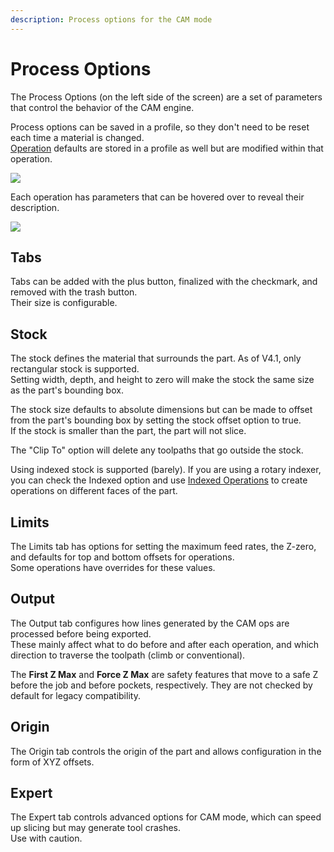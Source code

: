 ```yaml
---
description: Process options for the CAM mode
---
```



# Process Options

The Process Options (on the left side of the screen) are a set of parameters that control the behavior of the CAM engine.

Process options can be saved in a profile, so they don't need to be reset each time a material is changed.  
[Operation](./ops) defaults are stored in a profile as well but are modified within that operation.

![](/img/CAM/process/profiles.png)

Each operation has parameters that can be hovered over to reveal their description.

![](/img/CAM/process/hover.png)

## Tabs

<ImageCarousel base="/img/CAM/process/tabs" images="tabs" />

Tabs can be added with the plus button, finalized with the checkmark, and removed with the trash button.  
Their size is configurable.

## Stock

The stock defines the material that surrounds the part. As of V4.1, only rectangular stock is supported.  
Setting width, depth, and height to zero will make the stock the same size as the part's bounding box.

The stock size defaults to absolute dimensions but can be made to offset from the part's bounding box by setting the stock offset option to true.  
If the stock is smaller than the part, the part will not slice.

The "Clip To" option will delete any toolpaths that go outside the stock.

Using indexed stock is supported (barely). If you are using a rotary indexer, you can check the Indexed option and use [Indexed Operations](./ops#indexed-operations) to create operations on different faces of the part.

## Limits

The Limits tab has options for setting the maximum feed rates, the Z-zero, and defaults for top and bottom offsets for operations.  
Some operations have overrides for these values.

## Output

The Output tab configures how lines generated by the CAM ops are processed before being exported.  
These mainly affect what to do before and after each operation, and which direction to traverse the toolpath (climb or conventional).

The **First Z Max** and **Force Z Max** are safety features that move to a safe Z  
before the job and before pockets, respectively. They are not checked by default for legacy compatibility.

## Origin

The Origin tab controls the origin of the part and allows configuration in the form of XYZ offsets.

## Expert

The Expert tab controls advanced options for CAM mode, which can speed up slicing but may generate tool crashes.  
Use with caution.
